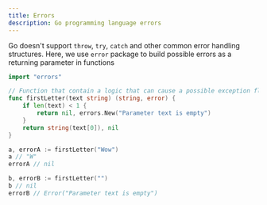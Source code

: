 ```yaml
---
title: Errors
description: Go programming language errors
---
```


Go doesn't support `throw`, `try`, `catch` and other common error handling structures. Here, we use `error` package to build possible errors as a returning parameter in functions

```go
import "errors"

// Function that contain a logic that can cause a possible exception flow
func firstLetter(text string) (string, error) {
    if len(text) < 1 {
        return nil, errors.New("Parameter text is empty")
    }
    return string(text[0]), nil
}

a, errorA := firstLetter("Wow")
a // "W"
errorA // nil

b, errorB := firstLetter("")
b // nil
errorB // Error("Parameter text is empty")
```
